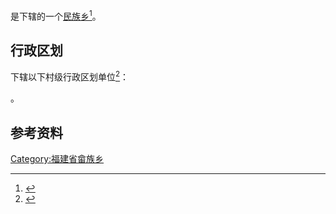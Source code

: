 {{中国乡级行政区|35/09/81/203/000}}

'''{{PAGENAMEBASE}}'''是{{PRC admin/fullname|35/09/81/203/000|3}}下辖的一个[[民族乡|民族乡]]<ref>{{PRC admin/ref sgc|{{PRC admin/parent|35/09/81/203/000}}}}</ref>。

== 行政区划 ==
{{PAGENAMEBASE}}下辖以下村级行政区划单位<ref>{{PRC admin/ref sgc|35/09/81/203/000}}</ref>：

{{PRC admin/children|35/09/81/203/000}}。

== 参考资料 ==
{{reflist}}

{{福建行政区划小作品}}
{{PRC admin/navcat|35/09/81/203/000}}
[[Category:福建省畲族乡|Category:福建省畲族乡]]